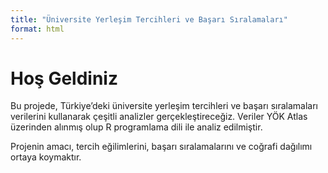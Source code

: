 ```yaml
---
title: "Üniversite Yerleşim Tercihleri ve Başarı Sıralamaları"
format: html
---
```


# Hoş Geldiniz

Bu projede, Türkiye'deki üniversite yerleşim tercihleri ve başarı sıralamaları verilerini kullanarak çeşitli analizler gerçekleştireceğiz. Veriler YÖK Atlas üzerinden alınmış olup R programlama dili ile analiz edilmiştir.

Projenin amacı, tercih eğilimlerini, başarı sıralamalarını ve coğrafi dağılımı ortaya koymaktır.
